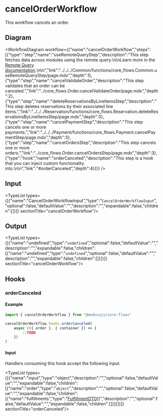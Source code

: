 
# cancelOrderWorkflow

This workflow cancels an order.

## Diagram

<WorkflowDiagram workflow={{"name":"cancelOrderWorkflow","steps":[{"type":"step","name":"useRemoteQueryStep","description":"This step fetches data across modules using the remote query.\n\nLearn more in the [Remote Query documentation](https://docs.medusajs.com/v2/advanced-development/modules/remote-query).\n\n","link":"../../../Common/functions/core_flows.Common.useRemoteQueryStep/page.mdx","depth":1},{"type":"step","name":"cancelValidateOrder","description":"This step validates that an order can be canceled.","link":"../core_flows.Order.cancelValidateOrder/page.mdx","depth":2},{"type":"step","name":"deleteReservationsByLineItemsStep","description":"This step deletes reservations by their associated line items.","link":"../../../Reservation/functions/core_flows.Reservation.deleteReservationsByLineItemsStep/page.mdx","depth":3},{"type":"step","name":"cancelPaymentStep","description":"This step cancels one or more payments.","link":"../../../Payment/functions/core_flows.Payment.cancelPaymentStep/page.mdx","depth":3},{"type":"step","name":"cancelOrdersStep","description":"This step cancels one or more orders.","link":"../core_flows.Order.cancelOrdersStep/page.mdx","depth":3},{"type":"hook","name":"orderCanceled","description":"This step is a hook that you can inject custom functionality into.\n\n","link":"#orderCanceled","depth":4}]}} />

## Input

<TypeList types={[{"name":"CancelOrderWorkflowInput","type":"`CancelOrderWorkflowInput`","optional":false,"defaultValue":"","description":"","expandable":false,"children":[]}]}  sectionTitle="cancelOrderWorkflow"/>

## Output

<TypeList types={[{"name":"undefined","type":"`undefined`","optional":false,"defaultValue":"","description":"","expandable":false,"children":[{"name":"undefined","type":"`undefined`","optional":false,"defaultValue":"","description":"","expandable":false,"children":[]}]}]}  sectionTitle="cancelOrderWorkflow"/>

## Hooks

### orderCanceled

#### Example

```ts
import { cancelOrderWorkflow } from "@medusajs/core-flows"

cancelOrderWorkflow.hooks.orderCanceled(
	async (({ order }, { container }) => {
		//TODO
	})
)
```

#### Input

Handlers consuming this hook accept the following input.

<TypeList types={[{"name":"input","type":"object","description":"","optional":false,"defaultValue":"","expandable":false,"children":[{"name":"order","type":"`object`","description":"","optional":false,"defaultValue":"","expandable":false,"children":[{"name":"fulfillments","type":"[FulfillmentDTO](../../../../fulfillment/interfaces/fulfillment.FulfillmentDTO/page.mdx)[]","description":"","optional":false,"defaultValue":"","expandable":false,"children":[]}]}]}]}  sectionTitle="orderCanceled"/>
